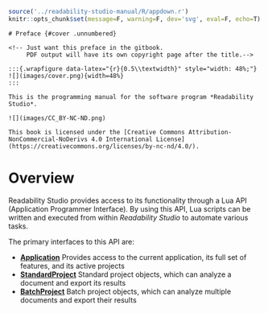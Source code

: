 ```r
source('../readability-studio-manual/R/appdown.r')
knitr::opts_chunk$set(message=F, warning=F, dev='svg', eval=F, echo=T)
```

```asis
# Preface {#cover .unnumbered}

<!-- Just want this preface in the gitbook.
     PDF output will have its own copyright page after the title.-->

:::{.wrapfigure data-latex="{r}{0.5\\textwidth}" style="width: 48%;"}
![](images/cover.png){width=48%}
:::

This is the programming manual for the software program *Readability Studio*.

![](images/CC_BY-NC-ND.png)

This book is licensed under the [Creative Commons Attribution-NonCommercial-NoDerivs 4.0 International License](https://creativecommons.org/licenses/by-nc-nd/4.0/).
```

# Overview {-}

Readability Studio provides access to its functionality through a Lua API (Application Programmer Interface).
By using this API, Lua scripts can be written and executed from within *Readability Studio* to automate various tasks.

The primary interfaces to this API are:

- **[Application](#application)**
  Provides access to the current application, its full set of features, and its active projects
- **[StandardProject](#standardproject)**
  Standard project objects, which can analyze a document and export its results
- **[BatchProject](#batchproject)**
  Batch project objects, which can analyze multiple documents and export their results